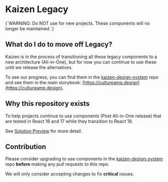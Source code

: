 
<Meta title="Introduction/READ ME" />

# Kaizen Legacy

<InlineNotification type="cautionary" persistent>
  {`WARNING: Do NOT use for new projects. These components will no longer be maintained.`}
</InlineNotification>

## What do I do to move off Legacy?
Kaizen is in the process of transitioning all these legacy components to a new architecture (All-in-One), but for now you can continue to use these until we release the alternatives.

To see our progress, you can find them in the [kaizen-design-system](https://github.com/cultureamp/kaizen-design-system/) repo and see them in the main storybook: [https://cultureamp.design](https://cultureamp.design).

## Why this repository exists
To help projects continue to use components (Post All-in-One release) that are tested in React 16 and 17 while they transition to React 18.

See [Solution Preview](https://cultureamp.atlassian.net/wiki/spaces/DesignSystem/pages/3215819020/Solution+Preview+Ending+support+for+React+16+17+in+Kaizen) for more detail.

## Contribution
Please consider upgrading to use components in the [kaizen-design-system](https://github.com/cultureamp/kaizen-design-system/) repo **before** making any pull requests to this repo.

We will only consider accepting changes to fix **critical** issues.

